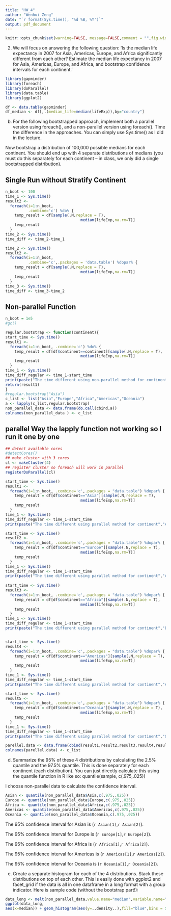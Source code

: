```yaml
---
title: "HW_4"
author: "Wenhui Zeng"
date: "`r format(Sys.time(), '%d %B, %Y')`"
output: pdf_document
---
```


```r
knitr::opts_chunk$set(warning=FALSE, message=FALSE,comment = "",fig.width=12, fig.height=8,fig.align="center")
```


2) We will focus on answering the following question: ‘Is the median life expectancy in
2007 for Asia, Americas, Europe, and Africa significantly different from each other? Estimate the median life expectancy in 2007 for Asia, Americas, Europe, and Africa, and bootstrap confidence intervals for each continent.’

```r
library(gapminder)
library(foreach)
library(doParallel)
library(data.table)
library(ggplot2)

df <- data.table(gapminder)
df_median <- df[,.(median_life=median(lifeExp)),by="country"]
```


b. For the following bootstrapped approach, implement both a parallel version using foreach(), and a non-parallel version using foreach(). Time the difference in the approaches. You can simply use Sys.time() as I did in the lecture.

Now bootstrap a distribution of 100,000 possible medians for each continent. You should end up with 4 separate distributions of medians (you must do this separately for each continent – in class, we only did a single bootstrapped distribution).

## Single Run without Stratify Continent

```r
n_boot <- 100
time_1 <- Sys.time()
result2 <- 
  foreach(i=1:n_boot,
          .combine='c') %do% {
    temp_result = df[sample(.N,replace = T),
                                 median(lifeExp,na.rm=T)]
    temp_result
  }
time_2 <- Sys.time()
time_diff <- time_2-time_1

time_2 <- Sys.time()
result2 <- 
  foreach(i=1:n_boot,
          .combine='c',.packages = 'data.table') %dopar% {
    temp_result = df[sample(.N,replace = T),
                                 median(lifeExp,na.rm=T)]
    temp_result
  }
time_3 <- Sys.time()
time_diff <- time_3-time_2

```

## Non-parallel Function

```r
n_boot = 1e5
#gc()

regular.bootstrap <- function(continent){
start_time <- Sys.time()
result1 <- 
  foreach(i=1:n_boot, .combine='c') %do% {
    temp_result = df[df$continent==continent][sample(.N,replace = T),
                                 median(lifeExp,na.rm=T)]
    temp_result
  }
time_1 <- Sys.time()
time_diff_regular <- time_1-start_time
print(paste("The time different using non-parallel method for continent",continent,"is",time_diff_regular))
return(result1)
}
#regular.bootstrap("Asia")
c_list <- list("Asia","Europe","Africa","Americas","Oceania")
a <- lapply(c_list,regular.bootstrap)
non_parallel_data <- data.frame(do.call(cbind,a))
colnames(non_parallel_data ) <- c_list
```

## parallel Way the lapply function not working so I run it one by one

```r
## detect available cores
#detectCores()
## make cluster with 3 cores
cl <- makeCluster(4)
## register cluster so foreach will work in parallel
registerDoParallel(cl)

start_time <- Sys.time()
result1 <- 
  foreach(i=1:n_boot, .combine='c',.packages = "data.table") %dopar% {
    temp_result = df[df$continent=="Asia"][sample(.N,replace = T),
                                 median(lifeExp,na.rm=T)]
    temp_result
  }
time_1 <- Sys.time()
time_diff_regular <- time_1-start_time
print(paste("The time different using parallel method for continent","Asia","is",time_diff_regular))

start_time <- Sys.time()
result2 <- 
  foreach(i=1:n_boot, .combine='c',.packages = "data.table") %dopar% {
    temp_result = df[df$continent=="Europe"][sample(.N,replace = T),
                                 median(lifeExp,na.rm=T)]
    temp_result
  }
time_1 <- Sys.time()
time_diff_regular <- time_1-start_time
print(paste("The time different using parallel method for continent","Africa","is",time_diff_regular)) 
            
start_time <- Sys.time()
result3 <- 
  foreach(i=1:n_boot, .combine='c',.packages = "data.table") %dopar% {
    temp_result = df[df$continent=="Africa"][sample(.N,replace = T),
                                 median(lifeExp,na.rm=T)]
    temp_result
  }
time_1 <- Sys.time()
time_diff_regular <- time_1-start_time
print(paste("The time different using parallel method for continent","Europe","is",time_diff_regular))


start_time <- Sys.time()
result4 <- 
  foreach(i=1:n_boot, .combine='c',.packages = "data.table") %dopar% {
    temp_result = df[df$continent=="Americas"][sample(.N,replace = T),
                                 median(lifeExp,na.rm=T)]
    temp_result
  }
time_1 <- Sys.time()
time_diff_regular <- time_1-start_time
print(paste("The time different using parallel method for continent","Americas","is",time_diff_regular))

start_time <- Sys.time()
result5 <- 
  foreach(i=1:n_boot, .combine='c',.packages = "data.table") %dopar% {
    temp_result = df[df$continent=="Oceania"][sample(.N,replace = T),
                                 median(lifeExp,na.rm=T)]
    temp_result
  }
time_1 <- Sys.time()
time_diff_regular <- time_1-start_time
print(paste("The time different using parallel method for continent","Oceania","is",time_diff_regular))

parellel.data <- data.frame(cbind(result1,result2,result3,result4,result5))
colnames(parellel.data) <- c_list
```

d. Summarize the 95% of these 4 distributions by calculating the 2.5% quantile and the 97.5% quantile. This is done separately for each continent (each distribution). You can just directly calculate this using the quantile function in R like so: quantile(sample, c(.975,.025))

I choose non-parallel data to calculate the confidence interval.

```r
Asian <- quantile(non_parallel_data$Asia,c(.975,.025))
Europe <- quantile(non_parallel_data$Europe,c(.975,.025))
Africa <- quantile(non_parallel_data$Africa,c(.975,.025))
Americas <- quantile(non_parallel_data$Americas,c(.975,.025))
Oceania <- quantile(non_parallel_data$Oceania,c(.975,.025))
```

The 95% confidence interval for Asian is (`r Asian[1]`,`r Asian[2]`).

The 95% confidence interval for Europe is (`r Europe[1]`,`r Europe[2]`).

The 95% confidence interval for Africa is (`r Africa[1]`,`r Africa[2]`).

The 95% confidence interval for Americas is (`r Americas[1]`,`r Americas[2]`).

The 95% confidence interval for Oceania is (`r Oceania[1]`,`r Oceania[2]`).

e. Create a separate histogram for each of the 4 distributions. Stack these distributions on top of each other. This is easily done with ggplot2 and facet_grid if the data is all in one dataframe in a long format with a group indicator. Here is sample code (without the bootstrap part!):


```r
data_long <- melt(non_parallel_data,value.name="median",variable.name="continent")
ggplot(data_long,
aes(x=median)) + geom_histogram(aes(y=..density..),fill="blue",bins = 50) + facet_grid(continent~.)+theme_bw()
  

````
